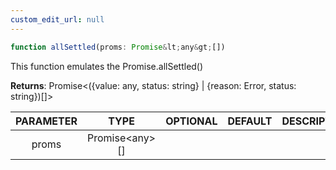 ```yaml
---
custom_edit_url: null
---
```


```ts
function allSettled(proms: Promise&lt;any&gt;[])
```

<div>

</div>

This function emulates the Promise.allSettled()

**Returns**: Promise&lt;({value: any, status: string} \| {reason: Error, status: string})[]&gt;

|PARAMETER|TYPE|OPTIONAL|DEFAULT|DESCRIPTION|
|:---:|:---:|:---:|:---:|:---:|
|proms|Promise&lt;any&gt;[]||||

